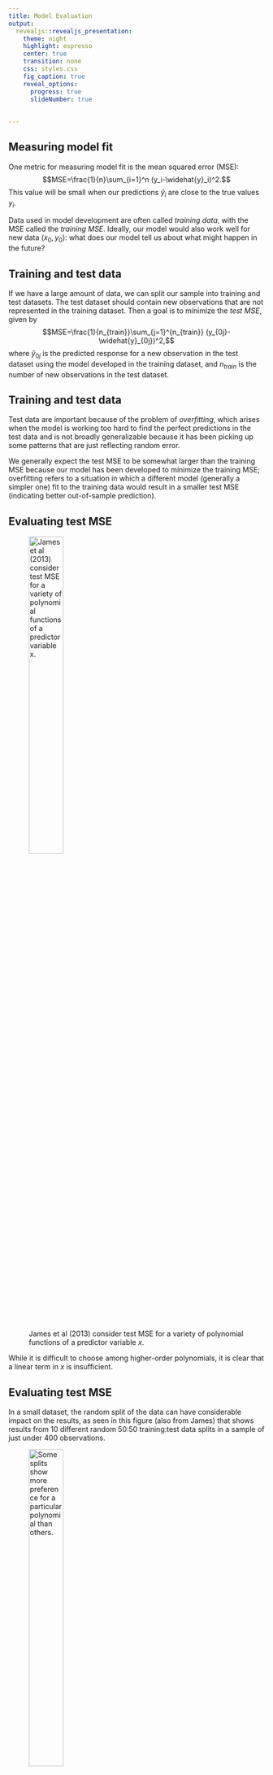 ```yaml
---
title: Model Evaluation
output: 
  revealjs::revealjs_presentation:
    theme: night
    highlight: espresso
    center: true
    transition: none
    css: styles.css
    fig_caption: true
    reveal_options:
      progress: true
      slideNumber: true
      
  
---
```




## Measuring model fit

One metric for measuring model fit is the mean squared error (MSE):  $$MSE=\frac{1}{n}\sum_{i=1}^n (y_i-\widehat{y}_i)^2.$$ This value will be small when our predictions $\widehat{y}_i$ are close to the true values $y_i$.

Data used in model development are often called *training data*, with the MSE called the *training MSE*. Ideally, our model would also work well for new data $(x_0, y_0)$: what does our model tell us about what might happen in the future?  

## Training and test data

If we have a large amount of data, we can split our sample into training and test datasets. The test dataset should contain new observations that are not represented in the training dataset. Then a goal is to minimize the *test MSE*, given by $$MSE=\frac{1}{n_{train}}\sum_{j=1}^{n_{train}} (y_{0j}-\widehat{y}_{0j})^2,$$ where $\widehat{y}_{0j}$ is the predicted response for a new observation in the test dataset using the model developed in the training dataset, and $n_{train}$ is the number of new observations in the test dataset.

## Training and test data

Test data are important because of the problem of *overfitting*, which arises when the model is working too hard to find the perfect predictions in the test data and is not broadly generalizable because it has been picking up some patterns that are just reflecting random error. 

We generally expect the test MSE to be somewhat larger than the training MSE because our model has been developed to minimize the training MSE; overfitting refers to a situation in which a different model (generally a simpler one) fit to the training data would result in a smaller test MSE (indicating better out-of-sample prediction).

## Evaluating test MSE




![James et al (2013) consider test MSE for a variety of polynomial functions of a predictor variable $x$.](figures/val1.png){width=40%}

While it is difficult to choose among higher-order polynomials, it is clear that a linear term in $x$ is insufficient.

## Evaluating test MSE

In a small dataset, the random split of the data can have considerable impact on the results, as seen in this figure (also from James) that shows results from 10 different random 50:50 training:test data splits in a sample of just under 400 observations.

![Some splits show more preference for a particular polynomial than others.](figures/val2.png){width=40%}

## Cross-validation

*Cross-validation* is related to the validation set method but addresses the issue of sensitivity of results to the particular random data split obtained.  

*k-Fold cross-validation* involves splitting the data into $k$ mutually-exclusive groups, called *folds*, and then fitting a model on $k-1$ folds (combined) with the $k^{th}$ fold treated as a validation set. We repeat $k$ times (so each fold has a turn as the validation set). We obtain $k$ estimates of the test error and summarize using the average $$\frac{1}{k}\sum_{i=1}^k MSE_i.$$  

## Leave-one-out cross-validation
*Leave-one-out cross-validation*, in which $k=1$, is a special case (more computationally intensive except in special cases). Test error estimates using $k=5$ or $k=10$ have been shown to have good statistical properties, motivating these common choices.

## Leave-one-out cross-validation

In the case of least squares, we can get an estimate of the average MSE from leave-one-out cross-validation using a simple formula (sadly, this does not hold in other models) based on the fit of only one model! This is a great computational savings. The estimate is given by
$$\frac{1}{n}\sum_{i=1}^n \left(\frac{y_i-\widehat{y}_i}{1-h_i}\right)^2,$$ where $h_{i}$ is the $i$th diagonal element of the hat matrix $X(X'X)^{-1}X'$ and is often termed the *leverage*. High leverage points (close to 1) tend to have more of an impact on model fit.

## In-class exercise

- Subset the birth data to the year 2015 singleton births
- Divide the data into $k$ folds, where $k$ is the number of group members present, and assign each group member a different validation set (setting a seed may be helpful)
- Each member should fit a linear regression model with birthweight as the outcome and predictors including biological sex, total pregnancies (dichotomized as 1 or >1), smoking status (dichotomized as any versus none), and gestational age (linear term in weeks) on their particular training set and compute the test MSE in their assigned validation set
- Combine results across team members to get the average test MSE
- Now compute average test MSE for a variety of polynomial functions in gestational age to determine a preferred model
